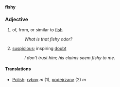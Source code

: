 '''fishy'''
===Adjective===
# of, from, or similar to [[fish]]
#:''What is that fishy odor?''
# [[suspicious]]; inspiring [[doubt]]
#:''I don't trust him; his claims seem fishy to me.''

====Translations====

*[[Polish]]: [[rybny]] ''m'' (1), [[podejrzany]] (2) ''m''